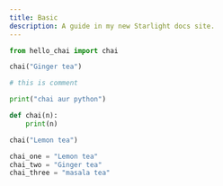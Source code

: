 ```yaml
---
title: Basic
description: A guide in my new Starlight docs site.
---
```


```py 
from hello_chai import chai

chai("Ginger tea")

# this is comment
```

```py 
print("chai aur python")

def chai(n):
    print(n)

chai("Lemon tea")

chai_one = "Lemon tea"
chai_two = "Ginger tea"
chai_three = "masala tea"
```

